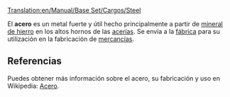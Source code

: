 [[Translation:en/Manual/Base Set/Cargos/Steel]]

{{es/Carga| carga  = Acero
| imagen = Steel.png
| producida = [[es/Manual/Base Set/Industries/Acería|Acería]]
| aceptada  = [[es/Manual/Base Set/Industries/Fábrica|Fábrica]]
}}
El '''acero''' es un metal fuerte y útil hecho principalmente a partir de [[es/mineral de hierro|mineral de hierro]] en los altos hornos de las [[es/acería|acerías]]. Se envía a la [[es/fábrica|fábrica]] para su utilización en la fabricación de [[es/mercancías|mercancías]].

==Referencias==
Puedes obtener más información sobre el acero, su fabricación y uso en Wikipedia: [https://www.wikipedia.org/wiki/es:acero Acero].